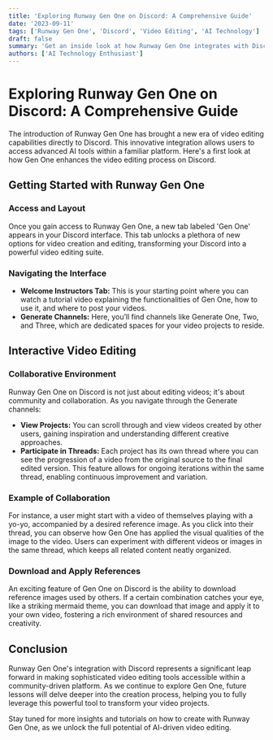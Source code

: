 ```yaml
---
title: 'Exploring Runway Gen One on Discord: A Comprehensive Guide'
date: '2023-09-11'
tags: ['Runway Gen One', 'Discord', 'Video Editing', 'AI Technology']
draft: false
summary: 'Get an inside look at how Runway Gen One integrates with Discord to enhance video editing capabilities. This guide provides an overview of the layout and features, setting the stage for deeper exploration in future lessons.'
authors: ['AI Technology Enthusiast']
---
```


# Exploring Runway Gen One on Discord: A Comprehensive Guide

The introduction of Runway Gen One has brought a new era of video editing capabilities directly to Discord. This innovative integration allows users to access advanced AI tools within a familiar platform. Here's a first look at how Gen One enhances the video editing process on Discord.

## Getting Started with Runway Gen One

### Access and Layout

Once you gain access to Runway Gen One, a new tab labeled 'Gen One' appears in your Discord interface. This tab unlocks a plethora of new options for video creation and editing, transforming your Discord into a powerful video editing suite.

### Navigating the Interface

- **Welcome Instructors Tab:** This is your starting point where you can watch a tutorial video explaining the functionalities of Gen One, how to use it, and where to post your videos.
- **Generate Channels:** Here, you’ll find channels like Generate One, Two, and Three, which are dedicated spaces for your video projects to reside.

## Interactive Video Editing

### Collaborative Environment

Runway Gen One on Discord is not just about editing videos; it's about community and collaboration. As you navigate through the Generate channels:

- **View Projects:** You can scroll through and view videos created by other users, gaining inspiration and understanding different creative approaches.
- **Participate in Threads:** Each project has its own thread where you can see the progression of a video from the original source to the final edited version. This feature allows for ongoing iterations within the same thread, enabling continuous improvement and variation.

### Example of Collaboration

For instance, a user might start with a video of themselves playing with a yo-yo, accompanied by a desired reference image. As you click into their thread, you can observe how Gen One has applied the visual qualities of the image to the video. Users can experiment with different videos or images in the same thread, which keeps all related content neatly organized.

### Download and Apply References

An exciting feature of Gen One on Discord is the ability to download reference images used by others. If a certain combination catches your eye, like a striking mermaid theme, you can download that image and apply it to your own video, fostering a rich environment of shared resources and creativity.

## Conclusion

Runway Gen One's integration with Discord represents a significant leap forward in making sophisticated video editing tools accessible within a community-driven platform. As we continue to explore Gen One, future lessons will delve deeper into the creation process, helping you to fully leverage this powerful tool to transform your video projects.

Stay tuned for more insights and tutorials on how to create with Runway Gen One, as we unlock the full potential of AI-driven video editing.

